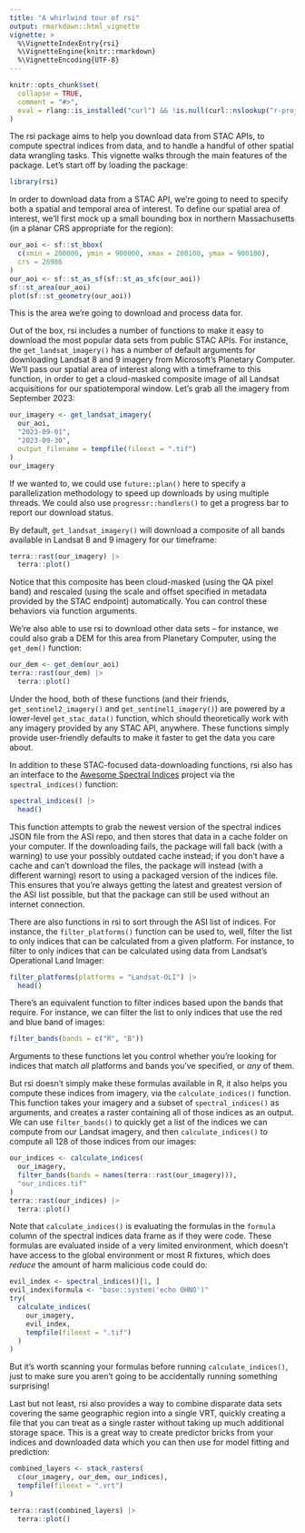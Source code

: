 ```yaml
---
title: "A whirlwind tour of rsi"
output: rmarkdown::html_vignette
vignette: >
  %\VignetteIndexEntry{rsi}
  %\VignetteEngine{knitr::rmarkdown}
  %\VignetteEncoding{UTF-8}
---
```


```r
knitr::opts_chunk$set(
  collapse = TRUE,
  comment = "#>",
  eval = rlang::is_installed("curl") && !is.null(curl::nslookup("r-project.org", error = FALSE))
)
```

The rsi package aims to help you download data from STAC APIs, to compute spectral indices from data, and to handle a handful of other spatial data wrangling tasks. This vignette walks through the main features of the package. Let's start off by loading the package:

```r
library(rsi)
```

In order to download data from a STAC API, we're going to need to specify both a spatial and temporal area of interest. To define our spatial area of interest, we'll first mock up a small bounding box in northern Massachusetts (in a planar CRS appropriate for the region):

```r
our_aoi <- sf::st_bbox(
  c(xmin = 200000, ymin = 900000, xmax = 200100, ymax = 900100), 
  crs = 26986
)
our_aoi <- sf::st_as_sf(sf::st_as_sfc(our_aoi))
sf::st_area(our_aoi)
plot(sf::st_geometry(our_aoi))
```

This is the area we're going to download and process data for.

Out of the box, rsi includes a number of functions to make it easy to download the most popular data sets from public STAC APIs. For instance, the `get_landsat_imagery()` has a number of default arguments for downloading Landsat 8 and 9 imagery from Microsoft's Planetary Computer. We'll pass our spatial area of interest along with a timeframe to this function, in order to get a cloud-masked composite image of all Landsat acquisitions for our spatiotemporal window. Let's grab all the imagery from September 2023:

```r
our_imagery <- get_landsat_imagery(
  our_aoi,
  "2023-09-01",
  "2023-09-30",
  output_filename = tempfile(fileext = ".tif")
)
our_imagery
```

If we wanted to, we could use `future::plan()` here to specify a parallelization methodology to speed up downloads by using multiple threads. We could also use `progressr::handlers()` to get a progress bar to report our download status.

By default, `get_landsat_imagery()` will download a composite of all bands available in Landsat 8 and 9 imagery for our timeframe:

```r
terra::rast(our_imagery) |> 
  terra::plot()
```

Notice that this composite has been cloud-masked (using the QA pixel band) and rescaled (using the scale and offset specified in metadata provided by the STAC endpoint) automatically. You can control these behaviors via function arguments.

We're also able to use rsi to download other data sets -- for instance, we could also grab a DEM for this area from Planetary Computer, using the `get_dem()` function:

```r
our_dem <- get_dem(our_aoi)
terra::rast(our_dem) |> 
  terra::plot()
```

Under the hood, both of these functions (and their friends, `get_sentinel2_imagery()` and `get_sentinel1_imagery()`) are powered by a lower-level `get_stac_data()` function, which should theoretically work with any imagery provided by any STAC API, anywhere. These functions simply provide user-friendly defaults to make it faster to get the data you care about.

In addition to these STAC-focused data-downloading functions, rsi also has an interface to the [Awesome Spectral Indices](https://github.com/awesome-spectral-indices/awesome-spectral-indices) project via the `spectral_indices()` function:

```r
spectral_indices() |> 
  head()
```

This function attempts to grab the newest version of the spectral indices JSON file from the ASI repo, and then stores that data in a cache folder on your computer. If the downloading fails, the package will fall back (with a warning) to use your possibly outdated cache instead; if you don't have a cache and can't download the files, the package will instead (with a different warning) resort to using a packaged version of the indices file. This ensures that you're always getting the latest and greatest version of the ASI list possible, but that the package can still be used without an internet connection.

There are also functions in rsi to sort through the ASI list of indices. For instance, the `filter_platforms()` function can be used to, well, filter the list to only indices that can be calculated from a given platform. For instance, to filter to only indices that can be calculated using data from Landsat's Operational Land Imager:

```r
filter_platforms(platforms = "Landsat-OLI") |> 
  head()
```

There's an equivalent function to filter indices based upon the bands that require. For instance, we can filter the list to only indices that use the red and blue band of images:

```r
filter_bands(bands = c("R", "B"))
```

Arguments to these functions let you control whether you're looking for indices that match _all_ platforms and bands you've specified, or _any_ of them.

But rsi doesn't simply make these formulas available in R, it also helps you compute these indices from imagery, via the `calculate_indices()` function. This function takes your imagery and a subset of `spectral_indices()` as arguments, and creates a raster containing all of those indices as an output. We can use `filter_bands()` to quickly get a list of the indices we can compute from our Landsat imagery, and then `calculate_indices()` to compute all 128 of those indices from our images:

```r
our_indices <- calculate_indices(
  our_imagery,
  filter_bands(bands = names(terra::rast(our_imagery))),
  "our_indices.tif"
)
terra::rast(our_indices) |> 
  terra::plot()
```

Note that `calculate_indices()` is evaluating the formulas in the `formula` column of the spectral indices data frame as if they were code. These formulas are evaluated inside of a very limited environment, which doesn't have access to the global environment or most R fixtures, which does _reduce_ the amount of harm malicious code could do:

```r
evil_index <- spectral_indices()[1, ]
evil_index$formula <- "base::system('echo OHNO')"
try(
  calculate_indices(
    our_imagery,
    evil_index,
    tempfile(fileext = ".tif")
  )
)
```

But it's worth scanning your formulas before running `calculate_indices()`, just to make sure you aren't going to be accidentally running something surprising!

Last but not least, rsi also provides a way to combine disparate data sets covering the same geographic region into a single VRT, quickly creating a file that you can treat as a single raster without taking up much additional storage space. This is a great way to create predictor bricks from your indices and downloaded data which you can then use for model fitting and prediction:

```r
combined_layers <- stack_rasters(
  c(our_imagery, our_dem, our_indices),
  tempfile(fileext = ".vrt")
)

terra::rast(combined_layers) |> 
  terra::plot()
```
